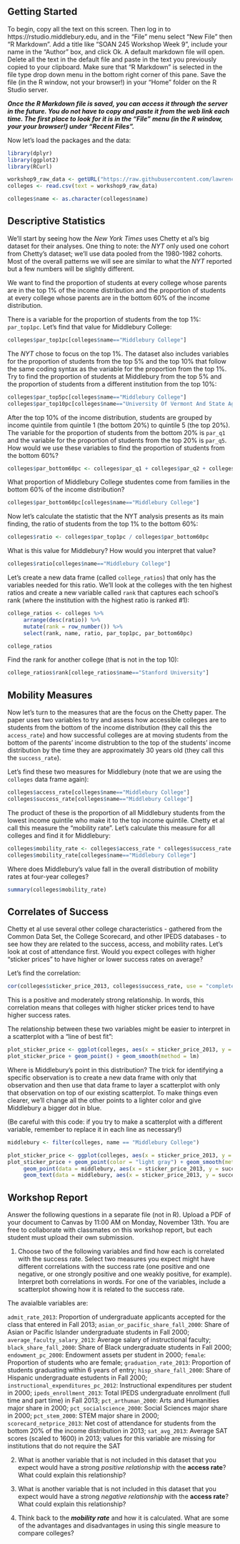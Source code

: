 ## Getting Started

To begin, copy all the text on this screen. Then log in to https://rstudio.middlebury.edu, and in the "File" menu select "New File" then "R Markdown". Add a title like "SOAN 245 Workshop Week 9", include your name in the "Author" box, and click Ok. A default markdown file will open. Delete all the text in the default file and paste in the text you previously copied to your clipboard. Make sure that "R Markdown" is selected in the file type drop down menu in the bottom right corner of this pane. Save the file (in the R window, not your browser!) in your "Home" folder on the R Studio server. 

***Once the R Markdown file is saved, you can access it through the server in the future. You do not have to copy and paste it from the web link each time. The first place to look for it is in the "File" menu (in the R window, your your browser!) under "Recent Files".***

Now let's load the packages and the data:

```r
library(dplyr)
library(ggplot2)
library(RCurl)

workshop9_raw_data <- getURL("https://raw.githubusercontent.com/lawrence-midd/soan245/master/colleges.csv")
colleges <- read.csv(text = workshop9_raw_data)

colleges$name <- as.character(colleges$name)
```


## Descriptive Statistics

We'll start by seeing how the *New York Times* uses Chetty et al's big dataset for their analyses. One thing to note: the *NYT* only used one cohort from Chetty's dataset; we'll use data pooled from the 1980-1982 cohorts. Most of the overall patterns we will see are similar to what the *NYT* reported but a few numbers will be slightly different.

We want to find the proportion of students at every college whose parents are in the top 1% of the income distribution and the proportion of students at every college whose parents are in the bottom 60% of the income distribution.

There is a variable for the proportion of students from the top 1%: `par_top1pc`. Let's find that value for Middlebury College:

```r
colleges$par_top1pc[colleges$name=="Middlebury College"]
```

The *NYT* chose to focus on the top 1%. The dataset also includes variables for the proportion of students from the top 5% and the top 10% that follow the same coding syntax as the variable for the proportion from the top 1%. Try to find the proportion of students at Middlebury from the top 5% and the proportion of students from a different institution from the top 10%:

```r
colleges$par_top5pc[colleges$name=="Middlebury College"]
colleges$par_top10pc[colleges$name=="University Of Vermont And State Agricultural College"]
```

After the top 10% of the income distribution, students are grouped by income quintile from quintile 1 (the bottom 20%) to quintile 5 (the top 20%). The variable for the proportion of students from the bottom 20% is `par_q1` and the variable for the proportion of students from the top 20% is `par_q5`. How would we use these variables to find the proportion of students from the bottom 60%?

```r
colleges$par_bottom60pc <- colleges$par_q1 + colleges$par_q2 + colleges$par_q3
```

What proportion of Middlebury College studentes come from families in the bottom 60% of the income distribution?

```r
colleges$par_bottom60pc[colleges$name=="Middlebury College"]
```

Now let's calculate the statistic that the NYT analysis presents as its main finding, the ratio of students from the top 1% to the bottom 60%:

```r
colleges$ratio <- colleges$par_top1pc / colleges$par_bottom60pc
```

What is this value for Middlebury? How would you interpret that value?

```r
colleges$ratio[colleges$name=="Middlebury College"]
```


Let's create a new data frame (called `college_ratios`) that only has the variables needed for this ratio. We'll look at the colleges with the ten highest ratios and create a new variable called `rank` that captures each school's rank (where the institution with the highest ratio is ranked #1):

```r
college_ratios <- colleges %>% 
     arrange(desc(ratio)) %>% 
     mutate(rank = row_number()) %>%
     select(rank, name, ratio, par_top1pc, par_bottom60pc)

college_ratios
```

Find the rank for another college (that is not in the top 10):

```r
college_ratios$rank[college_ratios$name=="Stanford University"]
```



## Mobility Measures

Now let's turn to the measures that are the focus on the Chetty paper. The paper uses two variables to try and assess how accessible colleges are to students from the bottom of the income distribution (they call this the `access_rate`) and how successful colleges are at moving students from the bottom of the parents' income distrubtion to the top of the students' income distribution by the time they are approximately 30 years old (they call this the `success_rate`). 

Let's find these two measures for Middlebury (note that we are using the `colleges` data frame again):

```r
colleges$access_rate[colleges$name=="Middlebury College"]
colleges$success_rate[colleges$name=="Middlebury College"]
```

The product of these is the proportion of all Middlebury students from the lowest income quintile who make it to the top income quintile. Chetty et al call this measure the "mobility rate". Let's calculate this measure for all colleges and find it for Middlebury:

```r
colleges$mobility_rate <- colleges$access_rate * colleges$success_rate
colleges$mobility_rate[colleges$name=="Middlebury College"]
```

Where does Middlebury's value fall in the overall distribution of mobility rates at four-year colleges?

```r
summary(colleges$mobility_rate)
```


## Correlates of Success

Chetty et al use several other college characteristics - gathered from the Common Data Set, the College Scorecard, and other IPEDS databases - to see how they are related to the success, access, and mobility rates. Let's look at cost of attendance first. Would you expect colleges with higher "sticker prices" to have higher or lower success rates on average? 

Let's find the correlation:

```r
cor(colleges$sticker_price_2013, colleges$success_rate, use = "complete.obs")
```

This is a positive and moderately strong relationship. In words, this correlation means that colleges with higher sticker prices tend to have higher success rates.

The relationship between these two variables might be easier to interpret in a scatterplot with a "line of best fit":

```r
plot_sticker_price <- ggplot(colleges, aes(x = sticker_price_2013, y = success_rate))
plot_sticker_price + geom_point() + geom_smooth(method = lm)
```


Where is Middlebury's point in this distribution? The trick for identifying a specific observation is to create a new data frame with only that observation and then use that data frame to layer a scatterplot with only that observation on top of our existing scatterplot. To make things even clearer, we'll change all the other points to a lighter color and give Middlebury a bigger dot in blue.

(Be careful with this code: if you try to make a scatterplot with a different variable, remember to replace it in each line as necessary!)

```r
middlebury <- filter(colleges, name == "Middlebury College")

plot_sticker_price <- ggplot(colleges, aes(x = sticker_price_2013, y = success_rate))
plot_sticker_price + geom_point(color = "light gray") + geom_smooth(method = lm, color = "red") +
     geom_point(data = middlebury, aes(x = sticker_price_2013, y = success_rate), color = "Blue", size = 2) +
     geom_text(data = middlebury, aes(x = sticker_price_2013, y = success_rate + .05, label = "Middlebury"), color = "Blue")
```


## Workshop Report

Answer the following questions in a separate file (not in R). Upload a PDF of your document to Canvas by 11:00 AM on Monday, November 13th. You are free to collaborate with classmates on this workshop report, but each student must upload their own submission.

1. Choose two of the following variables and find how each is correlated with the success rate. Select two measures you expect might have different correlations with the success rate (one positive and one negative, or one strongly positive and one weakly positive, for example). Interpret both correlations in words. For one of the variables, include a scatterplot showing how it is related to the success rate.

The avaialble variables are:

`admit_rate_2013`: Proportion of undergraduate applicants accepted for the class that entered in Fall 2013;
`asian_or_pacific_share_fall_2000`: Share of Asian or Pacific Islander undergraduate students in Fall 2000;
`average_faculty_salary_2013`: Average salary of instructional faculty;
`black_share_fall_2000`: Share of Black undergraduate students in Fall 2000;
`endowment_pc_2000`: Endowment assets per student in 2000;
`female`: Proportion of students who are female;
`graduation_rate_2013`: Proportion of students graduating within 6 years of entry;
`hisp_share_fall_2000`: Share of Hispanic undergraduate estudents in Fall 2000;
`instructional_expenditures_pc_2012`: Instructional expenditures per student in 2000;
`ipeds_enrollment_2013`: Total IPEDS undergraduate enrollment (full time and part time) in Fall 2013;
`pct_arthuman_2000`: Arts and Humanities major share in 2000;
`pct_socialscience_2000`: Social Sciences major share in 2000;
`pct_stem_2000`: STEM major share in 2000;
`scorecard_netprice_2013`: Net cost of attendance for students from the bottom 20% of the income distribution in 2013;
`sat_avg_2013`: Average SAT scores (scaled to 1600) in 2013; values for this variable are missing for institutions that do not require the SAT


2. What is another variable that is not included in this dataset that you expect would have a strong *positive relationship* with the **access rate**? What could explain this relationship?

3. What is another variable that is not included in this dataset that you expect would have a strong *negative relationship* with the **access rate**? What could explain this relationship?

4. Think back to the ***mobility rate*** and how it is calculated. What are some of the advantages and disadvantages in using this single measure to compare colleges?
